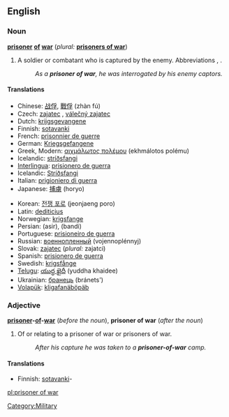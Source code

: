 ==English==

===Noun===
{{wikipedia}}
'''[[prisoner]] [[of]] [[war]]''' (''plural:'' '''[[prisoners of war]]''')

# A soldier or combatant who is captured by the enemy.  Abbreviations {{term|POW}}, {{term|PW}}.
#: ''As a '''prisoner of war''', he was interrogated by his enemy captors.''

====Translations====
{{trans-top|soldier or combatant captured by the enemy}}
*Chinese: [[战俘]], [[戰俘]] (zhàn fú)
*Czech: [[zajatec]] {{m}}, [[válečný zajatec]] {{m}}
*Dutch: [[krijgsgevangene]]
*Finnish: [[sotavanki]]
*French: [[prisonnier de guerre]] {{m}}
*German: [[Kriegsgefangene]] {{m}}
*Greek, Modern: [[αιχμάλωτος πολέμου]] (ekhmálotos polému)
*Icelandic: [[stríðsfangi]] {{m}}
*[[Interlingua]]: [[prisionero de guerra]]
*Icelandic: [[Stríðsfangi]] {{m}}
*Italian: [[prigioniero di guerra]] {{m}}
*Japanese: [[捕虜]] (horyo)
{{trans-mid}}
*Korean: [[전쟁 포로]] (jeonjaeng poro)
*Latin: [[dediticius]] {{m}}
*Norwegian: [[krigsfange]] {{m}}
*Persian: {{fa-Arab|[[اسیر]]}} (asir), {{fa-Arab|[[بندی]]}} (bandi)
*Portuguese: [[prisioneiro de guerra]] {{m}}
*Russian: [[военнопленный]] (vojennoplénnyj) {{m}}
*Slovak: [[zajatec]] {{m}} (''plural:'' zajatci)
*Spanish: [[prisionero de guerra]] {{m}}
*Swedish: [[krigsfånge]]
*[[Telugu]]: [[యుద్ధ ఖైదీ]] (yuddha khaidee)
*Ukrainian: [[бранець]] (bránets') {{m}}
*[[Volapük]]: [[kligafanäböpäb]]
{{trans-bottom}}

===Adjective===
'''[[prisoner]]-[[of]]-[[war]]''' (''before the noun''), '''prisoner of war''' (''after the noun'')

# Of or relating to a prisoner of war or prisoners of war.
#: ''After his capture he was taken to a '''prisoner-of-war''' camp.''

====Translations====
{{top}}
*Finnish: [[sotavanki]]-
{{bottom}}

[[Category:Military]]

[[pl:prisoner of war]]